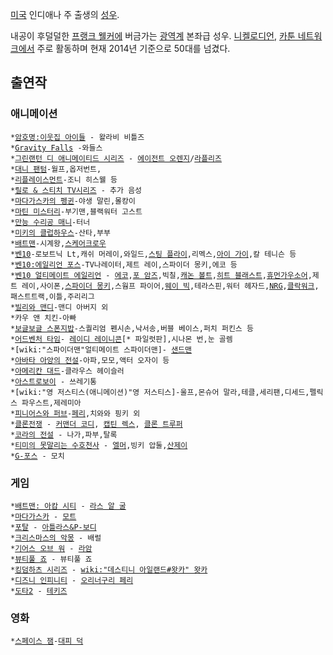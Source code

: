 [[미국]] 인디애나 주 출생의 [[성우]].

내공이 후덜덜한 [[프랭크 웰커]]에 버금가는 [[광역계]] 본좌급 성우. [[니켈로디언]], [[카툰 네트워크]]에서 주로 활동하며 현재 2014년 기준으로 50대를 넘겼다.

== 출연작 ==
=== 애니메이션 ===
 *[[암호명:이웃집 아이들]] - 왈라비 비틀즈
 *[[Gravity Falls]] -와들스
 *[[그린랜턴 디 애니메이티드 시리즈]] - [[에이전트 오렌지]]/[[라플리즈]]
 *[[대니 팬텀]]-월프,옵저번트,
 *[[리플레이스먼트]]-조니 히스웰 등
 *[[릴로 & 스티치 TV시리즈]] - 추가 음성
 *[[마다가스카의 펭귄]]-야생 말린,몰캉이
 *[[마틴 미스터리]]-부기맨,블랙워터 고스트
 *[[만능 수리공 매니]]-터너
 *[[미키의 클럽하우스]]-산타,부부
 *[[배트맨]]-시계왕,[[스케어크로우]]
 *[[벤10]]-로보트닉 Lt,캐쉬 머레이,와일드,[[스팅 플라이]],리멕스,[[아이 가이]],칼 테니슨 등
 *[[벤10:에일리언 포스]]-TV나레이터,제트 레이,스파이더 몽키,에코 등
 *[[벤10 얼티메이트 에일리언]] - [[에코]],[[포 암즈]],빅칠,[[캐논 볼트]],[[히트 블래스트]],[[휴먼가우소어]],제트 레이,사이폰,[[스파이더 몽키]],스웜프 파이어,[[웨이 빅]],테라스핀,워터 헤자드,[[NRG]],[[클락워크]],패스트트랙,이틀,주리리그
 *[[빌리와 맨디]]-맨디 아버지 외
 *카우 앤 치킨-아빠
 *[[보글보글 스폰지밥]]-스퀄리엄 펜시손,낙서송,버블 베이스,퍼치 퍼킨스 등
 *[[어드벤처 타임]]- [[레이디 레이니콘]][* 파일럿판],시나몬 번,눈 골렘 
 *[wiki:"스파이더맨"얼티메이트 스파이더맨]- [[샌드맨]]
 *[[아바타 아앙의 전설]]-아파,모모,액터 오자이 등
 *[[아메리칸 대드]]-클라우스 헤이슬러
 *[[아스트로보이]] - 쓰레기통
 *[wiki:"영 저스티스(애니메이션)"영 저스티스]-울프,몬슈어 말라,테클,세리팬,디세드,펠릭스 파우스트,제레미아
 *[[피니어스와 퍼브]]-[[페리]],치와와 핑키 외
 *[[클론전쟁]] - [[커맨더 코디]], [[캡틴 렉스]], [[클론 트루퍼]]
 *[[코라의 전설]] - 나가,파부,탈록
 *[[티미의 못말리는 수호천사]] - [[엘머]],빙키 압둘,[[산제이]]
 *[[G-포스]] - 모치
=== 게임 ===
 *[[배트맨: 아캄 시티]] - [[라스 알 굴]]
 *[[마다가스카]] - [[모트]]
 *[[포탈]] - [[아틀라스&P-보디]]
 *[[크리스마스의 악몽]] - 배럴
 *[[기어스 오브 워]] - [[라암]]
 *[[뷰티풀 죠]] - 뷰티풀 죠
 *[[킹덤하츠 시리즈]] - [[wiki:"데스티니 아일랜드#왓카" 왓카]]
 *[[디즈니 인피니티]] - [[오리너구리 페리]]
 *[[도타2]] - [[테키즈]]
=== 영화 ===
 *[[스페이스 잼]]-[[대피 덕]]
